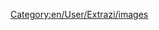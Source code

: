 {{pl/Development/NewGRF/inne pliki|en=<!--:File:Ttdpatch_icon_crossed.png-->|pl=File:pl/Development/NewGRF/NFO Specs/Ttdpatch icon crossed.png|align=left}}
<!--{{Other_languages_files
|en=
|ca=
|cs=
|de=
|el=
|es=
|fi=
|fr=
|hr=
|hu=
|it=
|lb=
|nl=
|no=
|pl=:File:pl/Development/NewGRF/NFO Specs/Ttdpatch icon crossed.png
|pt=
|ro=
|ru=
|sk=
|sl=
|sr=
|tr=
|vi=
|zh=
|language_page=
|align=left
}}--><!--{{-}}-->
[[Category:en/User/Extrazi/images]]